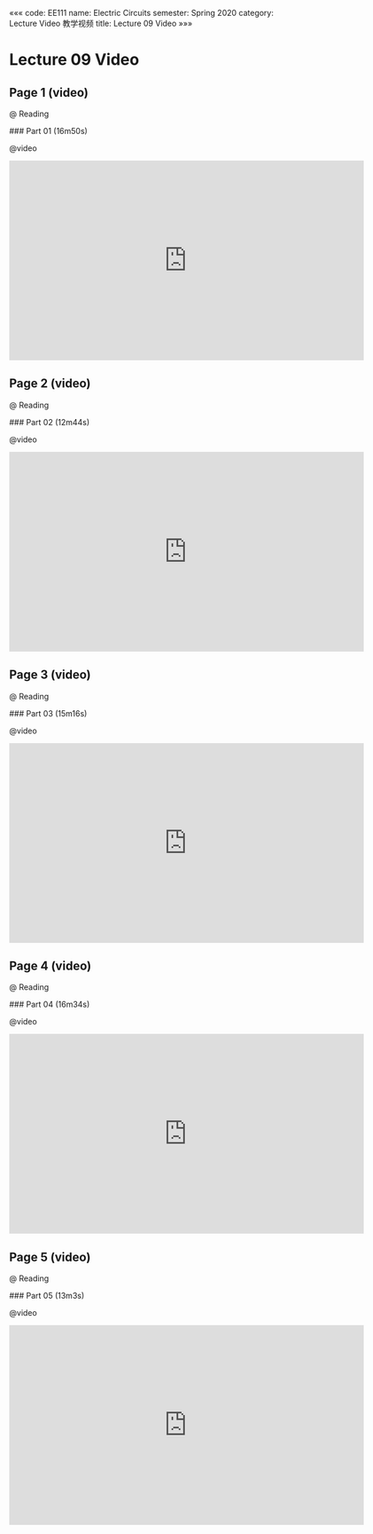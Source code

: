 «««
code: EE111
name: Electric Circuits
semester: Spring 2020
category: Lecture Video 教学视频
title: Lecture 09 Video
»»»

# Lecture 09 Video

## Page 1 (video)

@ Reading

<div class="markdown-body">
### Part 01 (16m50s)
</div>

@video

<iframe src="https://watchsb.com/e/6sktnb0pfve7.html" frameborder=0 marginwidth=0 marginheight=0 scrolling=no width=640 height=360 allowfullscreen></iframe>


## Page 2 (video)

@ Reading

<div class="markdown-body">
### Part 02 (12m44s)
</div>

@video

<iframe src="https://watchsb.com/e/z5xijbsei4be.html" frameborder=0 marginwidth=0 marginheight=0 scrolling=no width=640 height=360 allowfullscreen></iframe>


## Page 3 (video)

@ Reading

<div class="markdown-body">
### Part 03 (15m16s)
</div>

@video

<iframe src="https://watchsb.com/e/9yg1qscmfw8k.html" frameborder=0 marginwidth=0 marginheight=0 scrolling=no width=640 height=360 allowfullscreen></iframe>


## Page 4 (video)

@ Reading

<div class="markdown-body">
### Part 04 (16m34s)
</div>

@video

<iframe src="https://watchsb.com/e/cw9ve0c0uw5b.html" frameborder=0 marginwidth=0 marginheight=0 scrolling=no width=640 height=360 allowfullscreen></iframe>


## Page 5 (video)

@ Reading

<div class="markdown-body">
### Part 05 (13m3s)
</div>

@video

<iframe src="https://watchsb.com/e/yodbx1rh8ky6.html" frameborder=0 marginwidth=0 marginheight=0 scrolling=no width=640 height=360 allowfullscreen></iframe>


